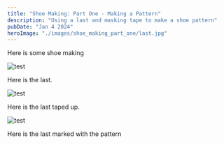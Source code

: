 ```yaml
---
title: "Shoe Making: Part One - Making a Pattern"
description: "Using a last and masking tape to make a shoe pattern"
pubDate: "Jan 4 2024"
heroImage: "./images/shoe_making_part_one/last.jpg"
---
```


Here is some shoe making


<Image src={lastImage} format="webp" alt="test" width={700} />

Here is the last.

<Image src={tapedImage} format="webp" alt="test" width={700} />

Here is the last taped up.

<Image src={markedImage} format="webp" alt="test" width={700} />

Here is the last marked with the pattern
